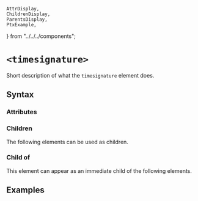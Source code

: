     AttrDisplay,
    ChildrenDisplay,
    ParentsDisplay,
    PtxExample,
} from "../../../components";

# `<timesignature>`

Short description of what the `timesignature` element does.

## Syntax

### Attributes

<AttrDisplay name="timesignature" />

### Children

The following elements can be used as children.

<ChildrenDisplay name="timesignature" />

### Child of

This element can appear as an immediate child of the following elements.

<ParentsDisplay name="timesignature" />

## Examples

    